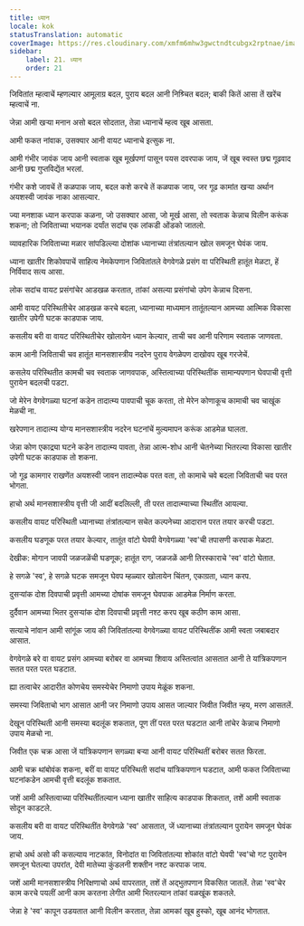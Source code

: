 ```yaml
---
title: ध्यान
locale: kok
statusTranslation: automatic
coverImage: https://res.cloudinary.com/xmfm6mhw3gwctndtcubgx2rptnae/image/upload/v1741354419/small_cover_la_gran_rebelion_28716e29d2.webp
sidebar:
    label: 21. ध्यान
    order: 21
---
```

जिवितांत म्हत्वाचें म्हणल्यार आमूलाग्र बदल, पुराय बदल आनी निश्र्चित बदल; बाकी कितें आसा तें खरेंच म्हत्वाचें ना.

जेन्ना आमी खऱ्या मनान असो बदल सोदतात, तेन्ना ध्यानाचें म्हत्व खूब आसता.

आमी फकत नांवाक, उसक्यार आनी वायट ध्यानाचे इत्सुक ना.

आमी गंभीर जावंक जाय आनी स्वताक खूब मूर्खपणां पासून पयस दवरपाक जाय, जें खूब स्वस्त छद्म गूढवाद आनी छद्म गुप्तविद्येंत भरलां.

गंभीर कशे जावचें तें कळपाक जाय, बदल कशे करचे तें कळपाक जाय, जर गूढ कामांत खऱ्या अर्थान अयशस्वी जावंक नाका आसल्यार.

ज्या मनशाक ध्यान करपाक कळना, जो उसक्यार आसा, जो मूर्ख आसा, तो स्वताक केन्नाच विलीन करूंक शकना; तो जिविताच्या भयानक दर्यांत सदांच एक लांकडी ओंडको जातलो.

व्यावहारिक जिविताच्या मळार सांपडिल्ल्या दोशांक ध्यानाच्या तंत्रांतल्यान खोल समजून घेवंक जाय.

ध्याना खातीर शिकोवपाचें साहित्य नेमकेपणान जिवितांतले वेगवेगळे प्रसंग वा परिस्थिती हातूंत मेळटा, हें निर्विवाद सत्य आसा.

लोक सदांच वायट प्रसंगांचेर आडखळ करतात, तांकां असल्या प्रसंगांचो उपेग केन्नाच दिसना.

आमी वायट परिस्थितीचेर आडखळ करचे बदला, ध्यानाच्या माध्यमान तातूंतल्यान आमच्या आत्मिक विकासा खातीर उपेगी घटक काडपाक जाय.

कसलीय बरी वा वायट परिस्थितीचेर खोलायेन ध्यान केल्यार, ताची चव आनी परिणाम स्वताक जाणवता.

काम आनी जिविताची चव हातूंत मानसशास्त्रीय नदरेन पुराय वेगळेपण दाखोवप खूब गरजेचें.

कसलेय परिस्थितीत कामची चव स्वताक जाणवपाक, अस्तित्वाच्या परिस्थितींक सामान्यपणान घेवपाची वृत्ती पुरायेन बदलची पडटा.

जो मेरेन वेगवेगळ्या घटनां कडेन तादात्म्य पावपाची चूक करता, तो मेरेन कोणाकूच कामाची चव चाखूंक मेळची ना.

खरेपणान तादात्म्य योग्य मानसशास्त्रीय नदरेन घटनांचें मुल्यमापन करूंक आडमेळ घालता.

जेन्ना कोण एकाद्र्या घटने कडेन तादात्म्य पावता, तेन्ना आत्म-शोध आनी चेतनेच्या भितरल्या विकासा खातीर उपेगी घटक काडपाक तो शकना.

जो गूढ कामगार राखणेंत अयशस्वी जावन तादात्म्येक परत वता, तो कामाचे चवे बदला जिविताची चव परत भोगता.

हाचो अर्थ मानसशास्त्रीय वृत्ती जी आदीं बदलिल्ली, ती परत तादात्म्याच्या स्थितींत आयल्या.

कसलीय वायट परिस्थिती ध्यानाच्या तंत्रांतल्यान सचेत कल्पनेच्या आदारान परत तयार करची पडटा.

कसलीय घडणूक परत तयार केल्यार, तातूंत वांटो घेवपी वेगवेगळ्या 'स्व'ची तपासणी करपाक मेळटा.

देखीक: मोगान जावपी जळजळेंची घडणूक; हातूंत राग, जळजळें आनी तिरस्काराचे 'स्व' वांटो घेतात.

हे सगळे 'स्व', हे सगळे घटक समजून घेवप म्हळ्यार खोलायेन चिंतन, एकाग्रता, ध्यान करप.

दुसऱ्यांक दोश दिवपाची प्रवृत्ती आमच्या दोषांक समजून घेवपाक आडमेळ निर्माण करता.

दुर्दैवान आमच्या भितर दुसऱ्यांक दोश दिवपाची प्रवृत्ती नश्ट करप खूब कठीण काम आसा.

सत्याचे नांवान आमी सांगूंक जाय की जिवितांतल्या वेगवेगळ्या वायट परिस्थितींक आमी स्वता जबाबदार आसात.

वेगवेगळे बरे वा वायट प्रसंग आमच्या बरोबर वा आमच्या शिवाय अस्तित्वांत आसतात आनी ते यांत्रिकपणान सतत परत परत घडटात.

ह्या तत्वाचेर आदारीत कोणचेय समस्येचेर निमाणो उपाय मेळूंक शकना.

समस्या जिविताचो भाग आसात आनी जर निमाणो उपाय आसत जाल्यार जिवीत जिवीत न्हय, मरण आसतलें.

देखून परिस्थिती आनी समस्या बदलूंक शकतात, पूण तीं परत परत घडटात आनी तांचेर केन्नाच निमाणो उपाय मेळचो ना.

जिवीत एक चक्र आसा जें यांत्रिकपणान सगळ्या बऱ्या आनी वायट परिस्थितीं बरोबर सतत फिरता.

आमी चक्र थांबोवंक शकना, बरीं वा वायट परिस्थिती सदांच यांत्रिकपणान घडटात, आमी फकत जिविताच्या घटनांकडेन आमची वृत्ती बदलूंक शकतात.

जशें आमी अस्तित्वाच्या परिस्थितींतल्यान ध्याना खातीर साहित्य काडपाक शिकतात, तशें आमी स्वताक सोदून काडटले.

कसलीय बरी वा वायट परिस्थितींत वेगवेगळे 'स्व' आसतात, जें ध्यानाच्या तंत्रांतल्यान पुरायेन समजून घेवंक जाय.

हाचो अर्थ असो की कसल्याय नाटकांत, विनोदांत वा जिवितांतल्या शोकांत वांटो घेवपी 'स्व'चो गट पुरायेन समजून घेतल्या उपरांत, देवी मातेच्या कुंडलनी शक्तीन नश्ट करपाक जाय.

जशें आमी मानसशास्त्रीय निरिक्षणाचो अर्थ वापरतात, तशें तें अद्भुतपणान विकसित जातलें. तेन्ना 'स्व'चेर काम करचे पयलीं आनी काम करतना लेगीत आमी भितरल्यान तांकां वळखूंक शकतले.

जेन्ना हे 'स्व' कापून उडयतात आनी विलीन करतात, तेन्ना आमकां खूब हुस्को, खूब आनंद भोगतात.

